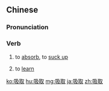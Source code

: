 ==Chinese==
{{zh-forms}}

===Pronunciation===
{{zh-pron
|m=xīqǔ
|c=kap1 ceoi2
|mn=qz,tw,xm:khip-chhú/zz:khip-chhí
|ma=Zh-xiqu.ogg
|cat=v
}}

===Verb===
{{zh-verb}}
# to [[absorb]], to [[suck up]]
# {{lb|zh|figurative}} to [[learn]] {{gloss|from one's mistakes}}

[[ko:吸取]]
[[hu:吸取]]
[[mg:吸取]]
[[ja:吸取]]
[[zh:吸取]]